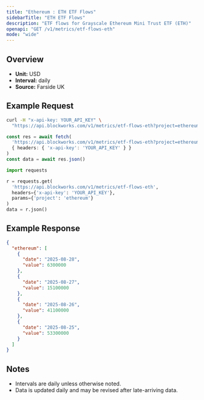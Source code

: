 ```yaml
---
title: "Ethereum : ETH ETF Flows"
sidebarTitle: "ETH ETF Flows"
description: "ETF flows for Grayscale Ethereum Mini Trust ETF (ETH)"
openapi: "GET /v1/metrics/etf-flows-eth"
mode: "wide"
---
```


## Overview

- **Unit:** USD
- **Interval:** daily
- **Source:** Farside UK

## Example Request

<CodeGroup>

```bash cURL
curl -H "x-api-key: YOUR_API_KEY" \
  "https://api.blockworks.com/v1/metrics/etf-flows-eth?project=ethereum"
```

```typescript TypeScript
const res = await fetch(
  'https://api.blockworks.com/v1/metrics/etf-flows-eth?project=ethereum',
  { headers: { 'x-api-key': 'YOUR_API_KEY' } }
)
const data = await res.json()
```

```python Python
import requests

r = requests.get(
  'https://api.blockworks.com/v1/metrics/etf-flows-eth',
  headers={'x-api-key': 'YOUR_API_KEY'},
  params={'project': 'ethereum'}
)
data = r.json()
```

</CodeGroup>

## Example Response

```json
{
  "ethereum": [
    {
      "date": "2025-08-28",
      "value": 6300000
    },
    {
      "date": "2025-08-27",
      "value": 15100000
    },
    {
      "date": "2025-08-26",
      "value": 41100000
    },
    {
      "date": "2025-08-25",
      "value": 53300000
    }
  ]
}
```

## Notes
- Intervals are daily unless otherwise noted.
- Data is updated daily and may be revised after late-arriving data.

